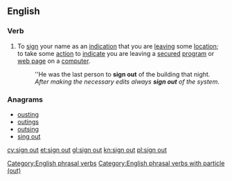 {{also|sign-out|signout}}
==English==

===Verb===
{{en-verb|head=[[sign]] [[out]]|signs out|signing out|signed out|signed out}}

# To [[sign]] your name as an [[indication]] that you are [[leaving]] some [[location]]; to take some [[action]] to [[indicate]] you are leaving a [[secured]] [[program]] or [[web page]] on a [[computer]].
#: ''He was the last person to '''sign out''' of the building that night.
#: ''After making the necessary edits always '''sign out''' of the system''.

===Anagrams===
* [[ousting#English|ousting]]
* [[outings#English|outings]]
* [[outsing#English|outsing]]
* [[sing out#English|sing out]]
[[Category:English phrasal verbs]]
[[Category:English phrasal verbs with particle (out)]]
[[cy:sign out]]
[[et:sign out]]
[[gl:sign out]]
[[kn:sign out]]
[[pl:sign out]]